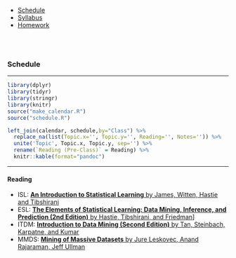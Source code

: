 
<ul class="navibar">
  <li><a href="./index.html" class="current" >Schedule</a></li>
  <li><a href="./syllabus.html" class="navibar" >Syllabus</a></li>
  <li><a href="./homework.html" class="navibar" >Homework</a></li>
</ul>




<!--- Start Main Page --->
<br><br>

### Schedule

-----------


```{r, include=FALSE, cache=FALSE, echo=FALSE}
library(dplyr)
library(tidyr)
library(stringr)
library(knitr)
source("make_calendar.R")
source("schedule.R")
```


```{r, echo=FALSE}

left_join(calendar, schedule,by="Class") %>% 
  replace_na(list(Topic.x='', Topic.y='', Reading='', Notes='')) %>% 
  unite('Topic', Topic.x, Topic.y, sep='') %>% 
  rename(`Reading (Pre-Class)` = Reading) %>% 
  knitr::kable(format="pandoc")
```


-------------------------------------------------------

#### Reading 

- ISL: [**An Introduction to Statistical Learning** by James, Witten, Hastie and Tibshirani](http://www-bcf.usc.edu/~gareth/ISL/)
- ESL: [**The Elements of Statistical Learning: Data Mining, Inference, and Prediction (2nd Edition)** by Hastie, Tibshirani, and Friedman](http://www-stat.stanford.edu/~tibs/ElemStatLearn/)]
- ITDM: [**Introduction to Data Mining (Second Edition)** by Tan, Steinbach, Karpatne, and Kumar](https://www-users.cs.umn.edu/~kumar001/dmbook/index.php)
- MMDS: [**Mining of Massive Datasets** by Jure Leskovec, Anand Rajaraman, Jeff Ullman](http://www.mmds.org/)
